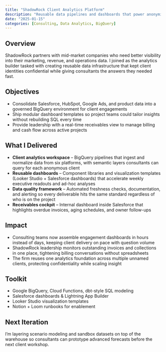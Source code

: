 ```yaml
---
title: "ShadowRock Client Analytics Platform"
description: "Reusable data pipelines and dashboards that power anonymized client insights plus internal cash-flow visibility"
date: "2025-01-15"
categories: [Consulting, Data Analytics, BigQuery]
---
```


## Overview

ShadowRock partners with mid-market companies who need better visibility into their marketing, revenue, and operations data. I joined as the analytics builder tasked with creating reusable data infrastructure that kept client identities confidential while giving consultants the answers they needed fast.

## Objectives

- Consolidate Salesforce, HubSpot, Google Ads, and product data into a governed BigQuery environment for client engagements
- Ship modular dashboard templates so project teams could tailor insights without rebuilding SQL every time
- Provide leadership with a real-time receivables view to manage billing and cash flow across active projects

## What I Delivered

- **Client analytics workspace** – BigQuery pipelines that ingest and normalize data from six platforms, with semantic layers consultants can query for each anonymous client
- **Reusable dashboards** – Component libraries and visualization templates (Looker Studio + Salesforce dashboards) that accelerate weekly executive readouts and ad-hoc analyses
- **Data quality framework** – Automated freshness checks, documentation, and alerting so every deliverable hits the same standard regardless of who is on the project
- **Receivables cockpit** – Internal dashboard inside Salesforce that highlights overdue invoices, aging schedules, and owner follow-ups

## Impact

- Consulting teams now assemble engagement dashboards in hours instead of days, keeping client delivery on pace with question volume
- ShadowRock leadership monitors outstanding invoices and collections in one place, tightening billing conversations without spreadsheets
- The firm reuses one analytics foundation across multiple unnamed clients, protecting confidentiality while scaling insight

## Toolkit

- Google BigQuery, Cloud Functions, dbt-style SQL modeling  
- Salesforce dashboards & Lightning App Builder  
- Looker Studio visualization templates  
- Notion + Loom runbooks for enablement

## Next Iteration

I'm layering scenario modeling and sandbox datasets on top of the warehouse so consultants can prototype advanced forecasts before the next client workshop.
